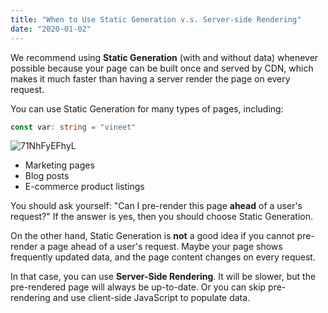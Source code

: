 ```yaml
---
title: "When to Use Static Generation v.s. Server-side Rendering"
date: "2020-01-02"
---
```


We recommend using **Static Generation** (with and without data) whenever possible because your page can be built once and served by CDN, which makes it much faster than having a server render the page on every request.

You can use Static Generation for many types of pages, including:


```ts
const var: string = "vineet"
```
![71NhFyEFhyL](https://github.com/user-attachments/assets/44bbfa6c-1f13-4bf5-a76a-b3b8fa7cd1d6)
- Marketing pages
- Blog posts
- E-commerce product listings


You should ask yourself: "Can I pre-render this page **ahead** of a user's request?" If the answer is yes, then you should choose Static Generation.

On the other hand, Static Generation is **not** a good idea if you cannot pre-render a page ahead of a user's request. Maybe your page shows frequently updated data, and the page content changes on every request.

In that case, you can use **Server-Side Rendering**. It will be slower, but the pre-rendered page will always be up-to-date. Or you can skip pre-rendering and use client-side JavaScript to populate data.
